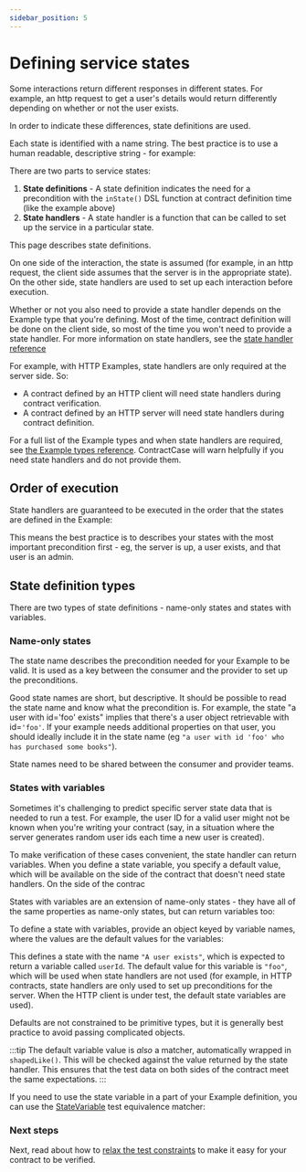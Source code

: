 ```yaml
---
sidebar_position: 5
---
```






# Defining service states

Some interactions return different responses in different states. For example, an http request
to get a user's details would return differently depending on whether or not the user exists.

In order to indicate these differences, state definitions are used. 


Each state is identified with a name string. The best practice is to use a human
readable, descriptive string - for example:

<Tabs groupId="language">
  <TabItem value="js" label="Typescript">
    <StatesJs />
  </TabItem>
  <TabItem value="java" label="Java">
   <StatesJava />
  </TabItem>
</Tabs>

There are two parts to service states:

1. **State definitions** - A state definition indicates the need for a precondition with the `inState()` DSL function at contract definition time (like the example above)
2. **State handlers** - A state handler is a function that can be called to set up the service in a particular state.

This page describes state definitions. 

On one side of the interaction, 
the state is assumed (for example, in an http request, 
the client side assumes that the server is in the appropriate state). 
On the other side, state handlers are used to set up each interaction before execution.

Whether or not you also need to provide a state handler depends on the Example type that
you're defining. Most of the time, contract definition will be done on the client side, 
so most of the time you won't need to provide a state handler.
For more information on state handlers, see the [state handler reference](/docs/reference/state-handlers)

For example, with HTTP Examples, state handlers are only
required at the server side. So:

- A contract defined by an HTTP client will need state handlers during contract verification.
- A contract defined by an HTTP server will need state handlers during contract definition.

For a full list of the Example types and when state handlers are required, see [the Example types reference](/docs/reference/example-types). 
ContractCase will warn helpfully if you need state handlers and do not provide them.

## Order of execution

State handlers are guaranteed to be executed in the order that the states are defined in the Example:

<Tabs groupId="language">
  <TabItem value="js" label="Typescript">
    <OrderJs />
  </TabItem>
  <TabItem value="java" label="Java">
   <OrderJava />
  </TabItem>
</Tabs>

This means the best practice is to describes your states with the most important precondition first - eg, the server is up, a user exists, and that user is an admin.


## State definition types

There are two types of state definitions - name-only states and states with
variables.

### Name-only states

The state name describes the precondition needed for your Example to be valid. It is used as a key between the consumer and the provider to set up the preconditions.

Good state names are short, but descriptive. It should be possible to read the
state name and know what the precondition is. For example, the state "a user
with id='foo' exists" implies that there's a user object retrievable with
id=`'foo'`. If your example needs additional properties on that user, you should ideally include it in the state name (eg `"a user with id 'foo' who has purchased some books"`).

State names need to be shared between the consumer and provider teams.

### States with variables

Sometimes it's challenging to predict specific server state data that is needed to run a test. 
For example, 
the user ID for a valid user might not be known when you're writing your
contract (say, in a situation where the server generates random user ids each
time a new user is created).

To make verification of these cases convenient, the state handler can return variables.
When you define a state variable, you specify a default value, which will be available on the
side of the contract that doesn't need state handlers. On the side of the contrac

States with variables are an extension of name-only states - they have
all of the same properties as name-only states, but can return variables too:

To define a state with variables, provide an object keyed by variable names, where the values are the default values for the variables:

<Tabs groupId="language">
  <TabItem value="js" label="Typescript">
   <VariableJs />
  </TabItem>
  <TabItem value="java" label="Java">
   <VariableJava />
  </TabItem>
</Tabs>

This defines a state with the name `"A user exists"`, which is expected to
return a variable called `userId`. The default value for this variable is
`"foo"`, which will be used when state handlers are not used (for example, in
HTTP contracts, state handlers are only used to set up preconditions for the
server. When the HTTP client is under test, the default state variables are
used).

Defaults are not constrained to be primitive types, but it is generally best practice to avoid passing complicated objects.

:::tip
The default variable value is _also_ a matcher, automatically wrapped in
`shapedLike()`. This will be checked against the value returned by the state
handler. This ensures that the test data on both sides of the contract meet the same expectations.
:::

If you need to use the state variable in a part of your Example definition, 
you can use the [StateVariable](/docs/reference/matchers/convenience/StateVariable) test equivalence matcher:


<Tabs groupId="language">
  <TabItem value="js" label="Typescript">
   <AllJs />
  </TabItem>
  <TabItem value="java" label="Java">
   <AllJava />
  </TabItem>
</Tabs>


### Next steps

Next, read about how to [relax the test constraints](./relaxing-tests) to make it easy for your contract to be verified.
